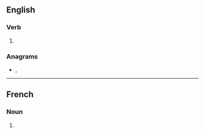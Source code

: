 {{also|allurés}}

==English==

===Verb===
{{head|en|verb form}}

# {{en-third-person singular of|allure}}

===Anagrams===
* {{l|en|laurels}}, {{l|en|Laurels}}

----

==French==

===Noun===
{{head|fr|noun plural form|g=f}}

# {{plural of|allure|lang=fr}}